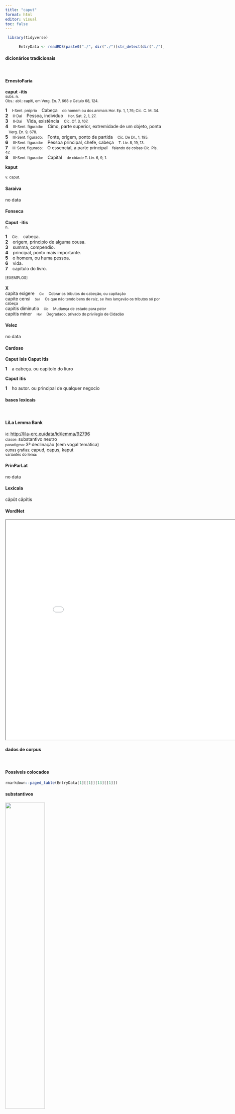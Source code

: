 ```yaml
---
title: "caput"
format: html
editor: visual
toc: false
---
```



```r
 library(tidyverse) 

      EntryData <- readRDS(paste0("./", dir("./")[str_detect(dir("./"), "_xx99-97-112-117-116xx_.rds")]))

```


#### dicionários tradicionais

&emsp;




::: panel-tabset

#### ErnestoFaria

<b>caput</b> <b>-ìtis</b> <br> <small>subs. n.</small> <br> <small>Obs.: abl.: capiti, em Verg. En. 7, 668 e Catulo 68, 124.</small>   <p> <b>1</b> &ensp; <small>I-Sent. próprio</small> &ensp; Cabeça &ensp; <small>do homem ou dos animais Hor. Ep. 1, 1,76; Cíc. C. M. 34.</small> <br> <b>2</b> &ensp; <small>II-Daí</small> &ensp; Pessoa, indivíduo &ensp; <small>Hor. Sat. 2, 1, 27.</small> <br> <b>3</b> &ensp; <small>II-Daí</small> &ensp; Vida, existência &ensp; <small>Cíc. Of. 3, 107.</small> <br> <b>4</b> &ensp; <small>III-Sent. figurado:</small> &ensp; Cimo, parte superior, extremidade de um objeto, ponta &ensp; <small>Verg. En. 9, 678.</small> <br> <b>5</b> &ensp; <small>III-Sent. figurado:</small> &ensp; Fonte, origem, ponto de partida &ensp; <small>Cíc. De Dr., 1, 195.</small> <br> <b>6</b> &ensp; <small>III-Sent. figurado:</small> &ensp; Pessoa principal, chefe, cabeça &ensp; <small>T. Lív. 8, 19, 13.</small> <br> <b>7</b> &ensp; <small>III-Sent. figurado:</small> &ensp; O essencial, a parte principal &ensp; <small>falando de coisas Cíc. Pis. 47.</small> <br> <b>8</b> &ensp; <small>III-Sent. figurado:</small> &ensp; Capital &ensp; <small>de cidade T. Lív. 6, 9, 1.</small> </p> 
 <b>kaput</b> <br> <small></small> <br> <small>v. caput.</small>




#### Saraiva

no data




#### Fonseca

<b>Caput</b> -<b>itis</b> <br> <small>n.</small>   <p> <b>1</b> &ensp; <small>Cic.</small> &ensp; cabeça. <br> <b>2</b> &ensp; origem, principio de alguma cousa. <br> <b>3</b> &ensp; summa, compendio. <br> <b>4</b> &ensp; principal, ponto mais importante. <br> <b>5</b> &ensp; o homem, ou huma pessoa. <br> <b>6</b> &ensp; vida. <br> <b>7</b> &ensp; capitulo do livro. </p>   <p><small>[EXEMPLOS]</small><br> <br><b>X</b><br>capita exigere &ensp; <small><small>Cic</small></small> &ensp; <small>Cobrar os tributos do cabeção, ou capitação</small> <br> capite censi &ensp; <small><small>Sall</small></small> &ensp; <small>Os que não tendo bens de raiz, se lhes lançavão os tributos só por cabeça</small> <br> capitis diminutio &ensp; <small><small>Cic</small></small> &ensp; <small>Mudança de estado para peior</small> <br> capitis minor &ensp; <small><small>Hor</small></small> &ensp; <small>Degradado, privado do privilegio de Cidadão</small> </p>




#### Velez

no data




#### Cardoso

<b>Caput</b> <b>isis</b> 
 <b>Caput</b> <b>itis</b>   <p> <b>1</b> &ensp; a cabeça. ou capitolo do liuro </p> 
 <b>Caput</b> <b>itis</b>   <p> <b>1</b> &ensp; ho autor. ou principal de qualquer negocio </p>


:::



#### bases lexicais

&emsp;






::: panel-tabset

#### LiLa Lemma Bank

<small> id: </small> <a href=' http://lila-erc.eu/data/id/lemma/92796 ' target="_blank"> http://lila-erc.eu/data/id/lemma/92796 </a> <br>
<small> classe: </small> substantivo neutro   <br>
<small> paradigma: </small> 3ª declinação (sem vogal temática) <br>
<small> outras grafias: </small> capud, capus, kaput <br>
<small> variantes do lema: </small>  <br>





#### PrinParLat

no data




#### Lexicala

căpŭt 
 căpĭtis




#### WordNet

<iframe width='900' height='700' src='Media/Tree__xx99-97-112-117-116xx__sem_type_lexemes_pt.html'>

</iframe>


:::



#### dados de corpus

&emsp;




::: panel-tabset

#### Possíveis colocados

```r

rmarkdown::paged_table(EntryData[1][[1]][13][[1]])

```


#### substantivos

![](./Media/wordcloud__xx99-97-112-117-116xx__BY_collocate_scoreSUBST.webp){width=50% fig-alt='This chart plots collocate by scoreSUBST, for the headword caput here are all the values plotted: collocate: periculum; scoreSUBST: 2. collocate: meus; scoreSUBST: 0'}




#### adjetivos

![](./Media/wordcloud__xx99-97-112-117-116xx__BY_collocate_scoreADJ.webp){width=50% fig-alt='This chart plots collocate by scoreADJ, for the headword caput here are all the values plotted: collocate: periculum; scoreADJ: 0. collocate: meus; scoreADJ: 0'}




#### verbos

![](./Media/wordcloud__xx99-97-112-117-116xx__BY_collocate_scoreVERBO.webp){width=50% fig-alt='This chart plots collocate by scoreVERBO, for the headword caput here are all the values plotted: collocate: periculum; scoreVERBO: 0. collocate: meus; scoreVERBO: 0'}




#### advérbios

![](./Media/wordcloud__xx99-97-112-117-116xx__BY_collocate_scoreADV.webp){width=50% fig-alt='This chart plots collocate by scoreADV, for the headword caput here are all the values plotted: collocate: periculum; scoreADV: 0. collocate: meus; scoreADV: 0'}




#### preposições e conjunções

![](./Media/wordcloud__xx99-97-112-117-116xx__BY_collocate_scoreFUNC.webp){width=50% fig-alt='This chart plots collocate by scoreFUNC, for the headword caput here are all the values plotted: collocate: periculum; scoreFUNC: 0. collocate: meus; scoreFUNC: 0'}


:::



::: panel-tabset

#### ExemplosTraduzidos

<p> tuta iam opperiar meos hostes et ultro uulneri opponam <b>caput</b> <br> <small> Sen.Ag.945 <br> Agora, em segurança, vou esperar meus inimigos e oferecer espontaneamente minha cabeça ao golpe. <small> [JDD] </small> </small> </p>
; <p> Hic pertinere ad domini respondet <b>caput</b> Et avertendum victima periculum . esse <br> <small> Phaed.3.3 <br> Um responde que tem a ver com a cabeça do dono e que ele deve afastar o perigo com uma vítima. <small> [JDD] </small> </small> </p>





#### Frequência por autor

![](./Media/barchart__xx99-97-112-117-116xx__lemma_BY_author_Frequencies.webp){width=50% fig-alt='This charts plots the frequency of lemma by author_Frequencies. The Ovidius subcorpus registers the highest normalized frequency, with the value of 17.16 and an absolute frequency of 10. The Ovidius subcorpus follows, with a normalized frequency of 17.16 and an absolute frequency of 10. the subcorpus with the least normalized frequency is Sallustius with the normalized value of 0.93 and an absolute freqeuncy of 1. here are all the values: subcorpus: Caesar ; normalized frequency: 5 ; absolute frequency: 1.88836014804744. subcorpus: Cicero ; normalized frequency: 60 ; absolute frequency: 3.73775883979966. subcorpus: Horatius ; normalized frequency: 13 ; absolute frequency: 11.5442678270136. subcorpus: Ovidius ; normalized frequency: 10 ; absolute frequency: 17.1585449553878. subcorpus: Phaedrus ; normalized frequency: 8 ; absolute frequency: 12.1451343555488. subcorpus: Sallustius ; normalized frequency: 1 ; absolute frequency: 0.927557740469344. subcorpus: Seneca ; normalized frequency: 53 ; absolute frequency: 9.89156604020082. subcorpus: Suetonius ; normalized frequency: 1 ; absolute frequency: 11.0253583241455. subcorpus: Tacitus ; normalized frequency: 1 ; absolute frequency: 3.43288705801579. subcorpus: Vergilius ; normalized frequency: 4 ; absolute frequency: 7.72200772200772. subcorpus: Hieronymus ; normalized frequency: 4 ; absolute frequency: 8.98674455178612'}




#### Frequência por gênero

![](./Media/barchart__xx99-97-112-117-116xx__lemma_BY_genre_Frequencies.webp){width=50% fig-alt='This charts plots the frequency of lemma by genre_Frequencies. The Poesia.trágica subcorpus registers the highest normalized frequency, with the value of 33.88 and an absolute frequency of 39. The Poesia.didática subcorpus follows, with a normalized frequency of 15.27 and an absolute frequency of 18. the subcorpus with the least normalized frequency is Prosa.histórica with the normalized value of 1.95 and an absolute freqeuncy of 8. here are all the values: subcorpus: Prosa.histórica ; normalized frequency: 8 ; absolute frequency: 1.94746707563475. subcorpus: Prosa.filosófica ; normalized frequency: 18 ; absolute frequency: 2.96535477175005. subcorpus: Prosa.oratória ; normalized frequency: 40 ; absolute frequency: 3.84050387410828. subcorpus: Prosa.epistolográfica ; normalized frequency: 16 ; absolute frequency: 4.23964598955987. subcorpus: Poesia.lírica ; normalized frequency: 13 ; absolute frequency: 10.9363169849415. subcorpus: Poesia.didática ; normalized frequency: 18 ; absolute frequency: 15.2684706081941. subcorpus: Poesia.trágica ; normalized frequency: 39 ; absolute frequency: 33.8776928422516. subcorpus: Poesia.épica ; normalized frequency: 4 ; absolute frequency: 7.72200772200772. subcorpus: Prosa.ficcional ; normalized frequency: 4 ; absolute frequency: 8.98674455178612'}




#### Frequência por século

![](./Media/barchart__xx99-97-112-117-116xx__lemma_BY_period_Frequencies.webp){width=50% fig-alt='This charts plots the frequency of lemma by period_Frequencies. The I.d.C. subcorpus registers the highest normalized frequency, with the value of 10.86 and an absolute frequency of 71. The II.d.C. subcorpus follows, with a normalized frequency of 5.24 and an absolute frequency of 2. the subcorpus with the least normalized frequency is I.a.C. with the normalized value of 3.86 and an absolute freqeuncy of 83. here are all the values: subcorpus: I.a.C. ; normalized frequency: 83 ; absolute frequency: 3.86316034442634. subcorpus: I.d.C. ; normalized frequency: 71 ; absolute frequency: 10.8612513385345. subcorpus: II.d.C. ; normalized frequency: 2 ; absolute frequency: 5.23560209424084. subcorpus: IV.d.C. ; normalized frequency: 4 ; absolute frequency: 8.98674455178612'}


:::

